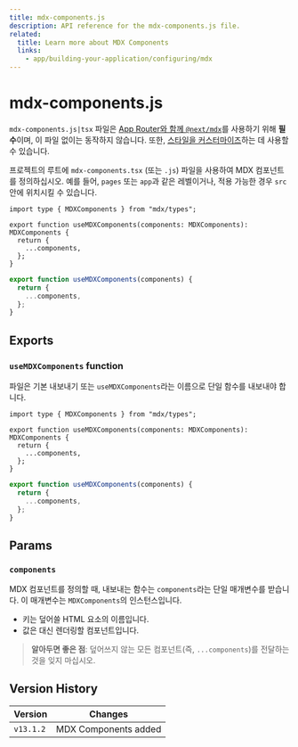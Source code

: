```yaml
---
title: mdx-components.js
description: API reference for the mdx-components.js file.
related:
  title: Learn more about MDX Components
  links:
    - app/building-your-application/configuring/mdx
---
```


# mdx-components.js

`mdx-components.js|tsx` 파일은 [App Router와 함께 `@next/mdx`](/docs/app/building-your-application/configuring/mdx)를 사용하기 위해 **필수**이며, 이 파일 없이는 동작하지 않습니다. 또한, [스타일을 커스터마이즈](/docs/app/building-your-application/configuring/mdx#using-custom-styles-and-components)하는 데 사용할 수 있습니다.

프로젝트의 루트에 `mdx-components.tsx` (또는 `.js`) 파일을 사용하여 MDX 컴포넌트를 정의하십시오. 예를 들어, `pages` 또는 `app`과 같은 레벨이거나, 적용 가능한 경우 `src` 안에 위치시킬 수 있습니다.

```tsx filename="mdx-components.tsx" switcher
import type { MDXComponents } from "mdx/types";

export function useMDXComponents(components: MDXComponents): MDXComponents {
  return {
    ...components,
  };
}
```

```js filename="mdx-components.js" switcher
export function useMDXComponents(components) {
  return {
    ...components,
  };
}
```

## Exports

### `useMDXComponents` function

파일은 기본 내보내기 또는 `useMDXComponents`라는 이름으로 단일 함수를 내보내야 합니다.

```tsx filename="mdx-components.tsx" switcher
import type { MDXComponents } from "mdx/types";

export function useMDXComponents(components: MDXComponents): MDXComponents {
  return {
    ...components,
  };
}
```

```js filename="mdx-components.js" switcher
export function useMDXComponents(components) {
  return {
    ...components,
  };
}
```

## Params

### `components`

MDX 컴포넌트를 정의할 때, 내보내는 함수는 `components`라는 단일 매개변수를 받습니다. 이 매개변수는 `MDXComponents`의 인스턴스입니다.

- 키는 덮어쓸 HTML 요소의 이름입니다.
- 값은 대신 렌더링할 컴포넌트입니다.

> **알아두면 좋은 점**: 덮어쓰지 않는 모든 컴포넌트(즉, `...components`)를 전달하는 것을 잊지 마십시오.

## Version History

| Version   | Changes              |
| --------- | -------------------- |
| `v13.1.2` | MDX Components added |
